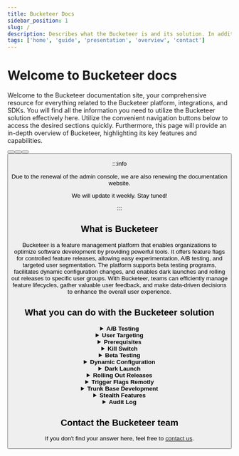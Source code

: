 ```yaml
---
title: Bucketeer Docs
sidebar_position: 1
slug: /
description: Describes what the Bucketeer is and its solution. In addition, the page also provides an overview of the main sections covered in the documentation.
tags: ['home', 'guide', 'presentation', 'overview', 'contact']
---
```



# Welcome to Bucketeer docs

Welcome to the Bucketeer documentation site, your comprehensive resource for everything related to the Bucketeer platform, integrations, and SDKs. You will find all the information you need to utilize the Bucketeer solution effectively here. Utilize the convenient navigation buttons below to access the desired sections quickly. Furthermore, this page will provide an in-depth overview of Bucketeer, highlighting its key features and capabilities.

<ButtonShelf>
  <Button
    redirect="../getting-started"
    title="Getting Started"
    info="Provides a quickstart guide on how to use the Bucketeer solution, covering flag creating and integration to your system."
  />
  <Button
    redirect="../feature-flags"
    title="Feature Flgs"
    info="Explain how to create and manage feature flags and execute tests using them."
  />
  <Button
    redirect="../sdk"
    title="SDK"
    info="Describes in detail how to integrate the Bucketeer SDK into your system, including server and client applications."
  />
  <Button
    redirect="../contribution-guide/contributing"
    title="Contribution Guide"
    info="Presents the process of contributing to the Bucketeer system and includes a style guide for those creating the documentation."
  />
</ButtonShelf>

:::info

Due to the renewal of the admin console, we are also renewing the documentation website.

We will update it weekly. Stay tuned!

:::

## What is Bucketeer

Bucketeer is a feature management platform that enables organizations to optimize software development by providing powerful tools. It offers feature flags for controlled feature releases, allowing easy experimentation, A/B testing, and targeted user segmentation. The platform supports beta testing programs, facilitates dynamic configuration changes, and enables dark launches and rolling out releases to specific user groups. With Bucketeer, teams can efficiently manage feature lifecycles, gather valuable user feedback, and make data-driven decisions to enhance the overall user experience.

## What you can do with the Bucketeer solution

<details>
  <summary><strong>A/B Testing</strong></summary>
  <p>
    Bucketeer offers a powerful A/B testing solution beyond superficial changes, allowing teams to test substantial functionality. With the feature management platform, organizations can establish goals and effectively measure the impact of different features.
  <p>
  </p>
    Check how to create <a href="./feature-flags/testing-with-flags/experiments">A/B tests</a> on Bucketeer.
  </p>
</details>

<details>
  <summary><strong>User Targeting</strong></summary>
  <p>
    Unlock the potential of highly customized metadata to achieve precise and effective user targeting. By utilizing attributes such as region, age, or email, you can create segments or groups tailored to specific criteria. This level of granularity provides complete control over determining who sees what, empowering you to deliver personalized experiences.
  </p>
  <p>
    Explore how <a href="./feature-flags/creating-feature-flags/targeting">targeting works</a> within Bucketeer.
  </p>
</details>

<details>
  <summary><strong>Prerequisites</strong></summary>
  <p>
    Use prerequisites to establish dependencies between flags and improve user targeting. Define the conditions or dependencies between flags, which will determine whether a flag should be evaluated or which variation should be provided to the end user.
  </p>
  <p>
    Learn more about <a href="./feature-flags/creating-feature-flags/targeting#prerequisites">Bucketeer prerequisites functionality</a>.
  </p>
</details>

<details>
  <summary><strong>Kill Switch</strong></summary>
  <p>
    No need to revert code to undo a feature release—Bucketeer allows anyone to deactivate any feature at any time instantly. Leveraging feature flags as a kill switch is a common practice for mitigating risks associated with feature releases. With this functionality, product and marketing teams can participate in feature testing and releases without heavy reliance on engineering support. Whether you're conducting tests in production, implementing a canary launch, or preparing to retire a feature, rest easy knowing that it's as simple as flipping a switch.
  </p>
  <p>
    Check how <a href="./feature-flags/creating-feature-flags/auto-operation#how-auto-operation-works">kill switch</a> works on Bucketeer.
  </p>
</details>

<details>
  <summary><strong>Beta Testing</strong></summary>
  <p>
    Bucketeer's feature management platform is widely used for efficiently managing beta testing programs at scale. Creating specific groups based on targeting rules allows you to include entire groups or segments in tests as needed. The feedback from beta groups is invaluable, enabling you to validate new features and identify and address bugs before rolling them out to your entire user base.
  </p>
  <p>
    Explore how to use <a href="./feature-flags/creating-feature-flags/targeting#targeting">user groups</a> when targeting with Bucketeer.
  </p>
</details>

<details>
  <summary><strong>Dynamic Configuration</strong></summary>
  <p>
    Making changes to configurations for already released products can be a daunting task. However, using feature flags, you can easily configure your application through a user-friendly interface. Instead of relying solely on engineers, anyone from the business team can turn features on or off for the end user. When your application uses feature flags, anyone with the appropriate access level can manage feature releases or modify the application in real time.
  </p>
  
</details>

<details>
  <summary><strong>Dark Launch</strong></summary>
  <p>
    With Bucketeer, you can introduce new features to the production environment without impacting anything by keeping the feature flags off. When the time is right, you can easily enable these features, ensuring a smooth transition.
  </p>
</details>

<details>
  <summary><strong>Rolling Out Releases</strong></summary>
  <p>
    Effortlessly roll out new features to a subset of users, such as a dedicated beta tester group, and gather valuable feedback and bug reports from real-world usage scenarios. This allows you to refine and optimize features based on user experiences before launching them to a broader audience.
  </p>
  <p>
    Learn how to create <a href="./feature-flags/creating-feature-flags/targeting#rollout-percentage">roll out releases</a> on Bucketeer.
  </p>
</details>

<details>
  <summary><strong>Trigger Flags Remotly</strong></summary>
  <p>
    The ongoing integration of CI/CD and monitoring solutions highlights the growing need for automation in maintaining your application in real time. Utilizing triggers allows you to manage the status of feature flags efficiently and seamlessly integrate them with external solutions like Application Performance Monitoring (APM). By leveraging triggers provided by Bucketter, you can guarantee a prompt and real-time response to any feature-related issues within your system.
  </p>
  <p>
    Learn how to create and use <a href="./feature-flags/creating-feature-flags/triggers">triggers</a> on Bucketeer.
  </p>
</details>

<details>
  <summary><strong>Trunk Base Development</strong></summary>
  <p>
    By turning off feature flags and merging feature branches more frequently, teams can reduce the number of work-in-progress branches. This approach alleviates reviewers' stress and apprehension regarding "big bang releases."
  </p>
</details>

<details>
  <summary><strong>Stealth Features</strong></summary>
  <p>
    Over time, older features may conflict with new ones or become obsolete. Bucketeer's platform provides visibility into which features are still in use and who is using them, enabling teams to effectively manage their code base by determining what should be retained.
  </p>
</details>

<details>
  <summary><strong>Audit Log</strong></summary>
  <p>
    Bucketeer's feature management platform aids teams in troubleshooting and resolving issues in real-time. With feature flags implemented within their applications, teams can utilize Bucketeer's audit log to identify changes that led to incidents, allowing for prompt resolution and continuous improvement.
  </p>
</details>

## Contact the Bucketeer team

If you don't find your answer here, feel free to [contact us](https://app.slack.com/client/T08PSQ7BQ/C043026BME1).
